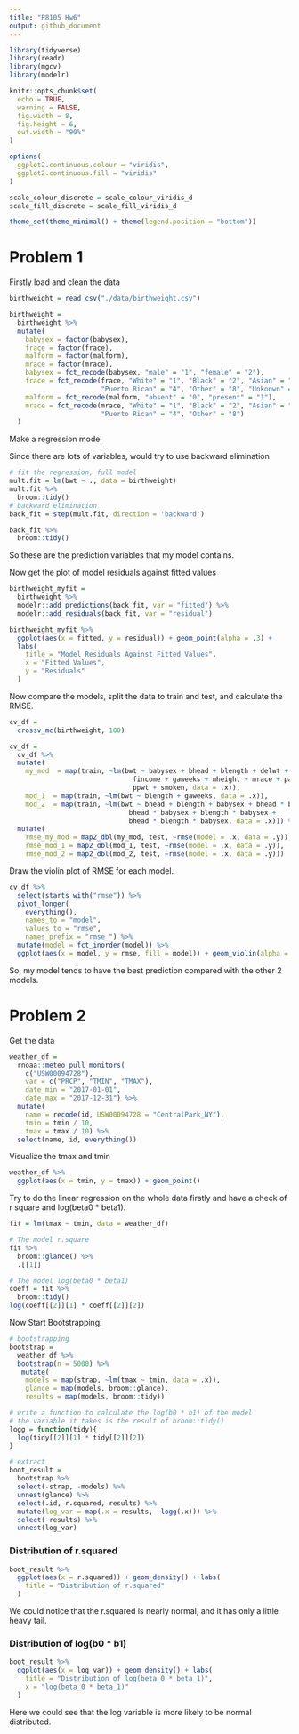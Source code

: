 ```yaml
---
title: "P8105 Hw6"
output: github_document
---
```


```r
library(tidyverse)
library(readr)
library(mgcv)
library(modelr)

knitr::opts_chunk$set(
  echo = TRUE,
  warning = FALSE,
  fig.width = 8,
  fig.height = 6,
  out.width = "90%"
)

options(
  ggplot2.continuous.colour = "viridis",
  ggplot2.continuous.fill = "viridis"
)

scale_colour_discrete = scale_colour_viridis_d
scale_fill_discrete = scale_fill_viridis_d

theme_set(theme_minimal() + theme(legend.position = "bottom"))
```

# Problem 1

Firstly load and clean the data

```r
birthweight = read_csv("./data/birthweight.csv")

birthweight = 
  birthweight %>% 
  mutate(
    babysex = factor(babysex),
    frace = factor(frace),
    malform = factor(malform),
    mrace = factor(mrace),
    babysex = fct_recode(babysex, "male" = "1", "female" = "2"),
    frace = fct_recode(frace, "White" = "1", "Black" = "2", "Asian" = "3", 
                       "Puerto Rican" = "4", "Other" = "8", "Unkonwn" = "9"),
    malform = fct_recode(malform, "absent" = "0", "present" = "1"),
    mrace = fct_recode(mrace, "White" = "1", "Black" = "2", "Asian" = "3",
                       "Puerto Rican" = "4", "Other" = "8")
  )
```

Make a regression model

Since there are lots of variables, would try to use backward elimination

```r
# fit the regression, full model
mult.fit = lm(bwt ~ ., data = birthweight)
mult.fit %>% 
  broom::tidy()
# backward elimination
back_fit = step(mult.fit, direction = 'backward')
```

```r
back_fit %>% 
  broom::tidy()
```

So these are the prediction variables that my model contains.

Now get the plot of model residuals against fitted values

```r
birthweight_myfit = 
  birthweight %>% 
  modelr::add_predictions(back_fit, var = "fitted") %>% 
  modelr::add_residuals(back_fit, var = "residual")

birthweight_myfit %>% 
  ggplot(aes(x = fitted, y = residual)) + geom_point(alpha = .3) + 
  labs(
    title = "Model Residuals Against Fitted Values",
    x = "Fitted Values",
    y = "Residuals"
  )
```

Now compare the models, split the data to train and test, and calculate the RMSE.

```r
cv_df = 
  crossv_mc(birthweight, 100)

cv_df = 
  cv_df %>% 
  mutate(
    my_mod  = map(train, ~lm(bwt ~ babysex + bhead + blength + delwt + 
                               fincome + gaweeks + mheight + mrace + parity + 
                               ppwt + smoken, data = .x)),
    mod_1  = map(train, ~lm(bwt ~ blength + gaweeks, data = .x)),
    mod_2  = map(train, ~lm(bwt ~ bhead + blength + babysex + bhead * blength + 
                              bhead * babysex + blength * babysex + 
                              bhead * blength * babysex, data = .x))) %>% 
  mutate(
    rmse_my_mod = map2_dbl(my_mod, test, ~rmse(model = .x, data = .y)),
    rmse_mod_1 = map2_dbl(mod_1, test, ~rmse(model = .x, data = .y)),
    rmse_mod_2 = map2_dbl(mod_2, test, ~rmse(model = .x, data = .y)))
```

Draw the violin plot of RMSE for each model.

```r
cv_df %>% 
  select(starts_with("rmse")) %>% 
  pivot_longer(
    everything(),
    names_to = "model", 
    values_to = "rmse",
    names_prefix = "rmse_") %>% 
  mutate(model = fct_inorder(model)) %>% 
  ggplot(aes(x = model, y = rmse, fill = model)) + geom_violin(alpha = .4)
```

So, my model tends to have the best prediction compared with the other 2 models.


# Problem 2

Get the data

```r
weather_df = 
  rnoaa::meteo_pull_monitors(
    c("USW00094728"),
    var = c("PRCP", "TMIN", "TMAX"), 
    date_min = "2017-01-01",
    date_max = "2017-12-31") %>%
  mutate(
    name = recode(id, USW00094728 = "CentralPark_NY"),
    tmin = tmin / 10,
    tmax = tmax / 10) %>%
  select(name, id, everything())
```

Visualize the tmax and tmin

```r
weather_df %>% 
  ggplot(aes(x = tmin, y = tmax)) + geom_point()
```

Try to do the linear regression on the whole data firstly and have a check of r square and log(beta0 * beta1).

```r
fit = lm(tmax ~ tmin, data = weather_df)

# The model r.square
fit %>% 
  broom::glance() %>% 
  .[[1]]

# The model log(beta0 * beta1)
coeff = fit %>% 
  broom::tidy()
log(coeff[[2]][1] * coeff[[2]][2])
```

Now Start Bootstrapping:

```r
# bootstrapping
bootstrap = 
  weather_df %>% 
  bootstrap(n = 5000) %>% 
   mutate(
    models = map(strap, ~lm(tmax ~ tmin, data = .x)),
    glance = map(models, broom::glance),
    results = map(models, broom::tidy))

# write a function to calculate the log(b0 * b1) of the model
# the variable it takes is the result of broom::tidy()
logg = function(tidy){
  log(tidy[[2]][1] * tidy[[2]][2])
}

# extract
boot_result = 
  bootstrap %>% 
  select(-strap, -models) %>% 
  unnest(glance) %>% 
  select(.id, r.squared, results) %>% 
  mutate(log_var = map(.x = results, ~logg(.x))) %>% 
  select(-results) %>% 
  unnest(log_var)
```

### Distribution of r.squared

```r
boot_result %>% 
  ggplot(aes(x = r.squared)) + geom_density() + labs(
    title = "Distribution of r.squared"
  )
```

We could notice that the r.squared is nearly normal, and it has only a little heavy tail.

### Distribution of log(b0 * b1)

```r
boot_result %>% 
  ggplot(aes(x = log_var)) + geom_density() + labs(
    title = "Distribution of log(beta_0 * beta_1)",
    x = "log(beta_0 * beta_1)"
  )
```

Here we could see that the log variable is more likely to be normal distributed.